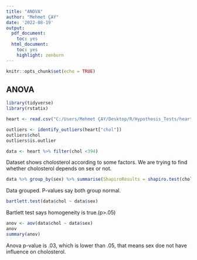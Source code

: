 ---
title: "ANOVA"
author: "Mehmet ÇAY"
date: '2022-08-19'
output:
  pdf_document:
    toc: yes
  html_document:
    toc: yes
    highlight: zenburn
---

```{r setup, include=FALSE}
knitr::opts_chunk$set(echo = TRUE)
```

## ANOVA

```{r echo=TRUE}
library(tidyverse)
library(rstatix)

heart <- read.csv("C:/Users/Mehmet ÇAY/Desktop/R/Hypothesis_Tests/heart.csv")

outliers <- identify_outliers(heart["chol"])
outliers$chol
outliers$is.outlier

data <- heart %>% filter(chol <394)

```
Dataset shows cholosterol according to some factors. We are trying to find whether cholosterol depends on sex or not.

```{r echo=TRUE}
data %>% group_by(sex) %>% summarise(ShapiroResults = shapiro.test(chol)$p.value)
```
 Data grouped. P-values say both group normal.

```{r}
bartlett.test(data$chol ~ data$sex)
```
Bartlett test says homogeneity is true.(p>.05)

```{r}
anov <- aov(data$chol ~ data$sex)
anov
summary(anov)
```
Anova p-value is .03, which is lower than .05, that means sex doe not have influence on cholosterol.
